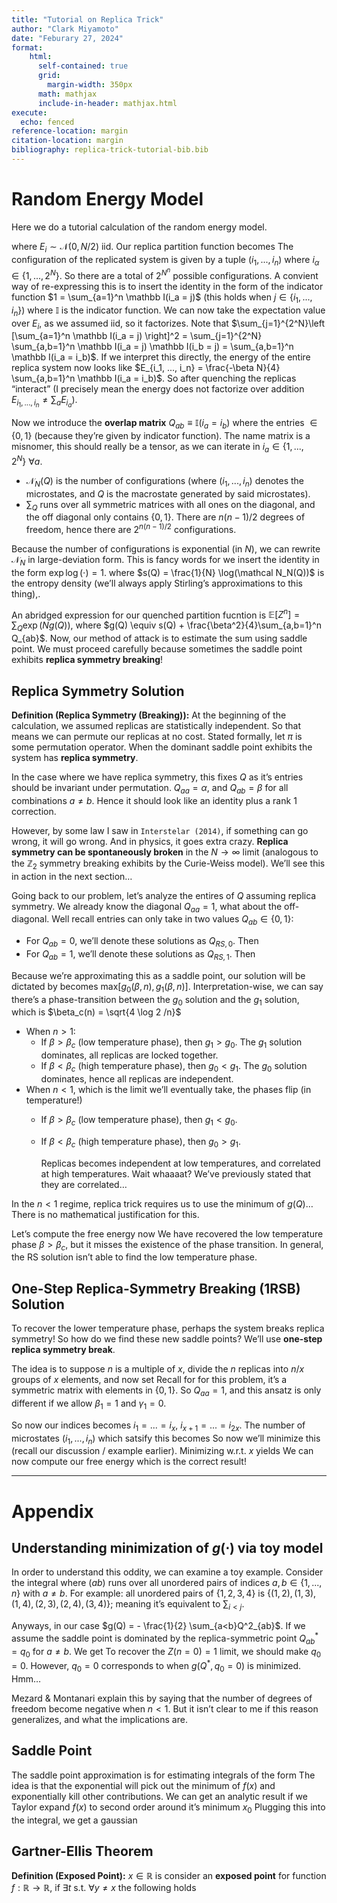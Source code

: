 ```yaml
---
title: "Tutorial on Replica Trick"
author: "Clark Miyamoto"
date: "Feburary 27, 2024"
format:
    html: 
      self-contained: true
      grid: 
        margin-width: 350px
      math: mathjax
      include-in-header: mathjax.html
execute: 
  echo: fenced
reference-location: margin
citation-location: margin
bibliography: replica-trick-tutorial-bib.bib
---
```

# Random Energy Model
Here we do a tutorial calculation of the random energy model.
\begin{align}
Z = \sum_{i=1}^{2^N} \exp(- \beta E_{i})
\end{align}

where $E_i \sim \mathcal N(0, N/2)$ iid. Our replica partition function becomes
\begin{align}
	Z^n & = \sum_{i_1, ..., i_n = 1}^{2^N} \exp(- \beta E_{i_1} - ... - \beta E_{i_n})
\end{align}
The configuration of the replicated system is given by a tuple $(i_1, ..., i_n)$ where $i_\alpha \in \{1, ..., 2^N\}$. So there are a total of $2^{N^n}$ possible configurations. A convient way of re-expressing this is to insert the identity in the form of the indicator function $1 = \sum_{a=1}^n \mathbb I(i_a = j)$ (this holds when $j \in \{i_1, ..., i_n\}$)
\begin{align}
	Z^n & =  \sum_{i_1, ..., i_n = 1}^{2^N}  \exp \left (- \sum_{j=1}^{2^N} \beta E_j \sum_{a=1}^n \mathbb I(i_a = j)\right) \\
	& = \sum_{i_1, ..., i_n = 1}^{2^N} \prod_{j=1}^{2^N} \exp \left (- \beta E_j \sum_{a=1}^n \mathbb I(i_a = j)\right)
\end{align}
where $\mathbb I$ is the indicator function. We can now take the expectation value over $E_i$, as we assumed iid, so it factorizes.
\begin{align}
	\mathbb E[Z^n] = \sum_{i_1, ..., i_n = 1}^{2^N} \prod_{j=1}^{2^N} \exp \left (\frac{\beta^2N}{4} \left [\sum_{a=1}^n \mathbb I(i_a = j)  \right]^2\right)
\end{align}
Note that $\sum_{j=1}^{2^N}\left [\sum_{a=1}^n \mathbb I(i_a = j)  \right]^2 = \sum_{j=1}^{2^N} \sum_{a,b=1}^n \mathbb I(i_a = j)  \mathbb I(i_b = j) = \sum_{a,b=1}^n \mathbb I(i_a = i_b)$.
\begin{align}
	\mathbb E[Z^n] = \sum_{i_1, ..., i_n = 1}^{2^N}  \exp \left (\frac{\beta^2N}{4} \sum_{a,b=1}^n \mathbb I(i_a = i_b) \right)
\end{align}
If we interpret this directly, the energy of the entire replica system now looks like $E_{i_1, ..., i_n} = \frac{-\beta N}{4} \sum_{a,b=1}^n \mathbb I(i_a = i_b)$. So after quenching the replicas "interact" (I precisely mean the energy does not factorize over addition $E_{i_1, ..., i_n} \neq \sum_a E_{i_a}$). 

Now we introduce the **overlap matrix** $Q_{ab} \equiv \mathbb I(i_a = i_b)$ where the entries $\in \{0, 1\}$ (because they're given by indicator function). The name matrix is a misnomer, this should really be a tensor, as we can iterate in $i_a \in \{1, ..., 2^N\} ~ \forall a$. 
\begin{align}
	\mathbb E[Z^n] & =  \sum_{i_1, ..., i_n = 1}^{2^N} \exp \left (\frac{\beta^2N}{4} \sum_{a,b=1}^n Q_{ab}(i_1, ..., i_n) \right)\\
	& = \sum_{Q} \mathcal N_N(Q) \exp\left (\frac{\beta^2N}{4} \sum_{a,b=1}^n Q_{ab} \right)
\end{align}

- $\mathcal N_N(Q)$ is the number of configurations (where $(i_1, ..., i_n)$ denotes the microstates, and $Q$ is the macrostate generated by said microstates).
- $\sum_Q$ runs over all symmetric matrices with all ones on the diagonal, and the off diagonal only contains $\{0 ,1\}$. There are $n (n-1)/2$ degrees of freedom, hence there are $2^{n (n-1)/2}$ configurations.

Because the number of configurations is exponential (in $N$), we can rewrite $\mathcal N_N$ in large-deviation form. This is fancy words for we insert the identity in the form $\exp \log (\cdot) = 1$.
\begin{align}
	\mathcal N_N(Q) = \exp(\log (\mathcal N_N (Q)) \doteq \exp(N s(Q))
\end{align}
where $s(Q) = \frac{1}{N} \log(\mathcal N_N(Q))$ is the entropy density (we'll always apply Stirling's approximations to this thing),.

An abridged expression for our quenched partition fucntion is $\mathbb E[Z^n] = \sum_{Q} \exp(N g(Q))$, where $g(Q) \equiv s(Q) + \frac{\beta^2}{4}\sum_{a,b=1}^n Q_{ab}$. Now, our method of attack is to estimate the sum using saddle point. We must proceed carefully because sometimes the saddle point exhibits **replica symmetry breaking**!

## Replica Symmetry Solution
**Definition (Replica Symmetry (Breaking)):** At the beginning of the calculation, we assumed replicas are statistically independent. So that means we can permute our replicas at no cost. Stated formally, let $\pi$ is some permutation operator. When the dominant saddle point exhibits 
\begin{align}
  g(Q_{\pi(a), \pi(b)}) = g(Q)
\end{align} 
the system has **replica symmetry**.

In the case where we have replica symmetry, this fixes $Q$ as it's entries should be invariant under permutation. $Q_{aa} = \alpha$, and $Q_{ab} = \beta$ for all combinations $a\neq b$.
\begin{align}
  Q = \begin{pmatrix}
    \alpha & \beta & \beta & \\
    \beta & \alpha & \beta & ...\\
    \beta & \beta & \alpha & \\
      & \vdots &  & \ddots
  \end{pmatrix} = (\alpha - \beta) \mathbb I + \beta  ~ xx^T, && \text{where } x = (1,1,...)
\end{align} 
Hence it should look like an identity plus a rank 1 correction.

However, by some law I saw in `Interstelar (2014)`, if something can go wrong, it will go wrong. And in physics, it goes extra crazy. **Replica symmetry can be spontaneously broken**  in the $N \to \infty$ limit (analogous to the $\mathbb Z_2$ symmetry breaking exhibits by the Curie-Weiss model). We'll see this in action in the next section...

Going back to our problem, let's analyze the entires of $Q$ assuming replica symmetry. We already know the diagonal $Q_{aa} = 1$, what about the off-diagonal. Well recall entries can only take in two values $Q_{ab} \in \{0, 1\}$:

- For $Q_{ab} = 0$, we'll denote these solutions as $Q_{RS,0}$. Then 
\begin{align}
  \mathcal N_N(Q_{RS,0}) & = \prod_{\alpha=0}^{n-1} (2^N - \alpha) \\
  s(Q_{RS,0}) & = \frac{1}{N} \sum_{\alpha =0}^{n-1} \log(2^N - \alpha) \approx \frac{1}{N} \sum_{\alpha = 0}^{n-1} \log(2^N) = n \log 2\\
  g_0(\beta, n) \equiv g(Q_{RS,0}) & = n (\frac{\beta^2}{4} + \log 2)
\end{align}
- For $Q_{ab} = 1$, we'll denote these solutions as $Q_{RS,1}$. Then
\begin{align}
  \mathcal N_N(Q_{RS,1}) & = 2^N\\
  s(Q_{RS,1}) & = \log 2\\
  g_1(\beta, n) \equiv g(Q_{RS,1}) & = \frac{n^2 \beta^2}{4} + \log 2
\end{align}

Because we're approximating this as a saddle point, our solution will be dictated by becomes $\text{max}[g_0(\beta, n), g_1(\beta, n)]$. Interpretation-wise, we can say there's a phase-transition between the $g_0$ solution and the $g_1$ solution, which is $\beta_c(n) = \sqrt{4 \log 2 /n}$

- When $n > 1$:
  - If $\beta > \beta_c$ (low temperature phase), then $g_1 > g_0$. The $g_1$ solution dominates, all replicas are locked together.
  - If $\beta < \beta_c$ (high temperature phase), then $g_0 < g_1$. The $g_0$ solution dominates, hence all replicas are independent.
- When $n < 1$, which is the limit we'll eventually take, the phases flip (in temperature!)
  - If $\beta > \beta_c$ (low temperature phase), then $g_1 < g_0$. 
  - If $\beta < \beta_c$ (high temperature phase), then $g_0 > g_1$. 

	Replicas becomes independent at low temperatures, and correlated at high temperatures. Wait whaaaat? We've previously stated that they are correlated...

In the $n< 1$ regime, replica trick requires us to use the minimum of $g(Q)$... There is no mathematical justification for this.

Let's compute the free energy now
\begin{align}
	- \beta f & \equiv \lim_{N \to \infty} \frac{1}{N} \mathbb E [\log Z] \\
	& = \lim_{N \to \infty} \lim_{n \to 0} \frac{1}{N n} \log (\mathbb E[Z^n]) & \text{Replica trick formula}\\
	& = \lim_{n \to 0} \lim_{N \to \infty} \frac{1}{N n} \log (\mathbb E[Z^n])  & \text{Interchange limits (non rigorous)}\\
	& = \lim_{n \to 0} \frac{g_0(n, \beta)}{n} = \frac{\beta^2}{4} + \log 2
\end{align}
We have recovered the low temperature phase $\beta > \beta_c$, but it misses the existence of the phase transition. In general, the RS solution isn't able to find the low temperature phase.


## One-Step Replica-Symmetry Breaking (1RSB) Solution
To recover the lower temperature phase, perhaps the system breaks replica symmetry! So how do we find these new saddle points? We'll use **one-step replica symmetry break**.

The idea is to suppose $n$ is a multiple of $x$, divide the $n$ replicas into $n/x$ groups of $x$ elements, and now set
\begin{align*}
	Q_{aa} &= \alpha_1  &\text{In this problem it is 1}\\
	Q_{ab} & = \beta_1 & \text{If $a$ and $b$ are in the same group}\\
	Q_{ab} & = \gamma_1 & \text{If $a$ and $b$ are NOT in the same group}
\end{align*}
Recall for for this problem, it's a symmetric matrix with elements in $\{0,1\}$. So $Q_{aa}  = 1$, and this ansatz is only different if we allow $\beta_1 = 1$ and $\gamma_1 = 0$. 

So now our indices becomes $i_1 = ... = i_x$, $i_{x+1} = ... = i_{2x}$. The number of microstates $(i_1, ..., i_n)$ which satsify this becomes
\begin{align}
	\mathcal N_N(Q) &= 2^N \times (2^N -  1) \times ... \times (2^N - n/x  +1 )\\
	s(Q) &= (n/x) \log 2\\
	g_{1RSB}(\beta, n, x) & = n (\frac{\beta^2}{4} x + \frac{1}{x} \log 2)
\end{align}
So now we'll minimize this (recall our discussion / example earlier). Minimizing w.r.t. $x$ yields
\begin{align}
	x_* = \frac{2 \sqrt{\log 2}}{\beta} = \frac{\beta_c}{\beta}
\end{align}
We can now compute our free energy
\begin{align}
	- \beta f & = \lim_{N \to \infty} \frac{1}{N}\mathbb E[\log Z]\\
	& = \lim_{N \to \infty} \lim_{n \to 0} \frac{1}{Nn} \log(\mathbb E[Z^n]) \\
	& = \lim_{n \to 0}\lim_{N \to \infty}\frac{1}{Nn} \log(\mathbb E[Z^n])\\
	& = \lim_{n \to 0} \min_x \frac{g_{1{RSB}}(\beta, n \, x)}{n} & \text{Exchanged limits}\\
	& = \beta \sqrt{\log 2}
 \end{align} which is the correct result!

_______

# Appendix

## Understanding minimization of $g(\cdot)$ via toy model
In order to understand this oddity, we can examine a toy example. Consider the integral
\begin{align}
  Z(n) = \int e^{-(N/2) \sum_{(ab)} Q_{ab}^2} \prod_{(ab)} dQ_{ab} = \left (\frac{2\pi}{N} \right)^{n(n-1)/4}
\end{align} 
where $(ab)$  runs over all unordered pairs of indices $a,b \in \{1,...,n\}$ with $a\neq b$. For example: all unordered pairs of $\{1,2,3,4\}$ is $\{(1,2),(1,3),(1,4),(2,3),(2,4),(3,4)\}$; meaning it's equivalent to $\sum_{i < j}$.

Anyways, in our case $g(Q) = - \frac{1}{2} \sum_{a<b}Q^2_{ab}$. If we assume the saddle point is dominated by the replica-symmetric point $Q^*_{ab} = q_0$ for $a\neq b$. We get
\begin{align}
  g(Q^*) = - n(n-1)q_0^2 /4
\end{align}
To recover the $Z(n=0) = 1$ limit, we should make $q_0 = 0$. However,  $q_0 = 0$ corresponds to when $g(Q^*, q_0 = 0)$ is minimized. Hmm...

Mezard \& Montanari explain this by saying that the number of degrees of freedom become negative when $n < 1$. But it isn't clear to me if this reason generalizes, and what the implications are.

## Saddle Point
The saddle point approximation is for estimating integrals of the form
\begin{align}
	I = \int e^{-f(x)} dx
\end{align}
The idea is that the exponential will pick out the minimum of $f(x)$ and exponentially kill other contributions. We can get an analytic result if we Taylor expand $f(x)$ to second order around it's minimum $x_0$
\begin{align}
	f(x) \approx  f(x_0) + \cancel{f'(x_0)} x_0 + \frac{1}{2} f''(x_0) (x - x_0)^2 + \mathcal O(x^3)
\end{align}
Plugging this into the integral, we get a gaussian
\begin{align}
	I \approx e^{-f(x_0)} \int e^{-\frac{f''(x_0)}{2}(x-x_0)^2} dx = e^{-f(x_0)} \sqrt{\frac{2\pi}{f''(x_0)}}
\end{align}

## Gartner-Ellis Theorem
**Definition (Exposed Point):** $x \in \mathbb R$ is consider an **exposed point** for function $f: \mathbb R \to \mathbb R$, if $\exists t$ s.t. $\forall y \neq x$ the following holds
\begin{align}
  t y - f(y) > t x - f(x) 
\end{align}